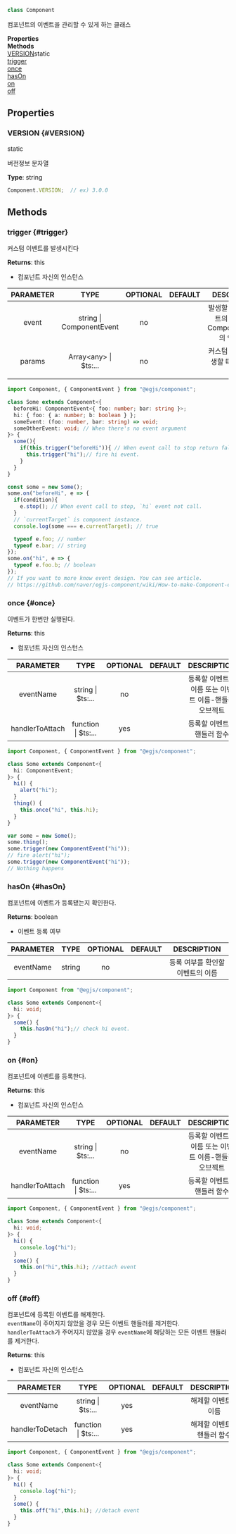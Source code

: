 


```ts
class Component
```
컴포넌트의 이벤트을 관리할 수 있게 하는 클래스

<div className="container">
    <div className="row mb-2"><div className="col col--6"><strong>Properties</strong></div><div className="col col--6"><strong>Methods</strong></div></div>
    <div className="row"><div className="col col--6"><a href="#VERSION">VERSION</a><span className="bulma-tag is-info ml-2">static</span></div><div className="col col--6"><a href="#trigger">trigger</a><br/><a href="#once">once</a><br/><a href="#hasOn">hasOn</a><br/><a href="#on">on</a><br/><a href="#off">off</a></div></div>
  </div>



## Properties
### VERSION {#VERSION}

<div className="bulma-tags">
<span className="bulma-tag is-info">static</span>



</div>

버전정보 문자열

**Type**: string












```ts
Component.VERSION;  // ex) 3.0.0
```




## Methods

### trigger {#trigger}

<div className="bulma-tags">




</div>

커스텀 이벤트를 발생시킨다





**Returns**: this
- 컴포넌트 자신의 인스턴스



|PARAMETER|TYPE|OPTIONAL|DEFAULT|DESCRIPTION|
|:---:|:---:|:---:|:---:|:---:|
|event|string \| ComponentEvent|no||발생할 커스텀 이벤트의 이름 또는 ComponentEvent의 인스턴스|
|params|Array&lt;any&gt; \| $ts:...|no||커스텀 이벤트가 발생할 때 전달할 데이터|




```ts
import Component, { ComponentEvent } from "@egjs/component";

class Some extends Component<{
  beforeHi: ComponentEvent<{ foo: number; bar: string }>;
  hi: { foo: { a: number; b: boolean } };
  someEvent: (foo: number, bar: string) => void;
  someOtherEvent: void; // When there's no event argument
}> {
  some(){
    if(this.trigger("beforeHi")){ // When event call to stop return false.
      this.trigger("hi");// fire hi event.
    }
  }
}

const some = new Some();
some.on("beforeHi", e => {
  if(condition){
    e.stop(); // When event call to stop, `hi` event not call.
  }
  // `currentTarget` is component instance.
  console.log(some === e.currentTarget); // true

  typeof e.foo; // number
  typeof e.bar; // string
});
some.on("hi", e => {
  typeof e.foo.b; // boolean
});
// If you want to more know event design. You can see article.
// https://github.com/naver/egjs-component/wiki/How-to-make-Component-event-design%3F
```



### once {#once}

<div className="bulma-tags">




</div>

이벤트가 한번만 실행된다.





**Returns**: this
- 컴포넌트 자신의 인스턴스



|PARAMETER|TYPE|OPTIONAL|DEFAULT|DESCRIPTION|
|:---:|:---:|:---:|:---:|:---:|
|eventName|string \| $ts:...|no||등록할 이벤트의 이름 또는 이벤트 이름-핸들러 오브젝트|
|handlerToAttach|function \| $ts:...|yes||등록할 이벤트의 핸들러 함수|




```ts
import Component, { ComponentEvent } from "@egjs/component";

class Some extends Component<{
  hi: ComponentEvent;
}> {
  hi() {
    alert("hi");
  }
  thing() {
    this.once("hi", this.hi);
  }
}

var some = new Some();
some.thing();
some.trigger(new ComponentEvent("hi"));
// fire alert("hi");
some.trigger(new ComponentEvent("hi"));
// Nothing happens
```



### hasOn {#hasOn}

<div className="bulma-tags">




</div>

컴포넌트에 이벤트가 등록됐는지 확인한다.





**Returns**: boolean
- 이벤트 등록 여부



|PARAMETER|TYPE|OPTIONAL|DEFAULT|DESCRIPTION|
|:---:|:---:|:---:|:---:|:---:|
|eventName|string|no||등록 여부를 확인할 이벤트의 이름|




```ts
import Component from "@egjs/component";

class Some extends Component<{
  hi: void;
}> {
  some() {
    this.hasOn("hi");// check hi event.
  }
}
```



### on {#on}

<div className="bulma-tags">




</div>

컴포넌트에 이벤트를 등록한다.





**Returns**: this
- 컴포넌트 자신의 인스턴스



|PARAMETER|TYPE|OPTIONAL|DEFAULT|DESCRIPTION|
|:---:|:---:|:---:|:---:|:---:|
|eventName|string \| $ts:...|no||등록할 이벤트의 이름 또는 이벤트 이름-핸들러 오브젝트|
|handlerToAttach|function \| $ts:...|yes||등록할 이벤트의 핸들러 함수|




```ts
import Component, { ComponentEvent } from "@egjs/component";

class Some extends Component<{
  hi: void;
}> {
  hi() {
    console.log("hi");
  }
  some() {
    this.on("hi",this.hi); //attach event
  }
}
```



### off {#off}

<div className="bulma-tags">




</div>

컴포넌트에 등록된 이벤트를 해제한다.<br/>`eventName`이 주어지지 않았을 경우 모든 이벤트 핸들러를 제거한다.<br/>`handlerToAttach`가 주어지지 않았을 경우 `eventName`에 해당하는 모든 이벤트 핸들러를 제거한다.





**Returns**: this
- 컴포넌트 자신의 인스턴스



|PARAMETER|TYPE|OPTIONAL|DEFAULT|DESCRIPTION|
|:---:|:---:|:---:|:---:|:---:|
|eventName|string \| $ts:...|yes||해제할 이벤트의 이름|
|handlerToDetach|function \| $ts:...|yes||해제할 이벤트의 핸들러 함수|




```ts
import Component, { ComponentEvent } from "@egjs/component";

class Some extends Component<{
  hi: void;
}> {
  hi() {
    console.log("hi");
  }
  some() {
    this.off("hi",this.hi); //detach event
  }
}
```




